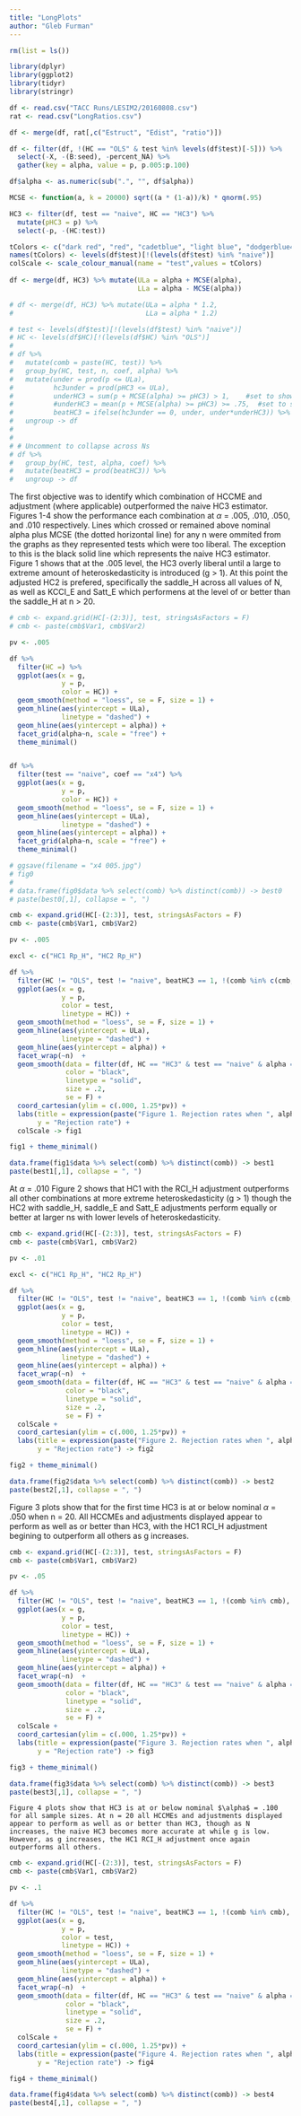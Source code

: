 ```yaml
---
title: "LongPlots"
author: "Gleb Furman"
---
```




```r
rm(list = ls())

library(dplyr)
library(ggplot2)
library(tidyr)
library(stringr)

df <- read.csv("TACC Runs/LESIM2/20160808.csv")
rat <- read.csv("LongRatios.csv")

df <- merge(df, rat[,c("Estruct", "Edist", "ratio")])

df <- filter(df, !(HC == "OLS" & test %in% levels(df$test)[-5])) %>% 
  select(-X, -(B:seed), -percent_NA) %>%
  gather(key = alpha, value = p, p.005:p.100)

df$alpha <- as.numeric(sub(".", "", df$alpha))

MCSE <- function(a, k = 20000) sqrt((a * (1-a))/k) * qnorm(.95)

HC3 <- filter(df, test == "naive", HC == "HC3") %>% 
  mutate(pHC3 = p) %>%
  select(-p, -(HC:test))

tColors <- c("dark red", "red", "cadetblue", "light blue", "dodgerblue4", "dodgerblue", "purple", "violet", "brown", "orange", "darkgreen", "chartreuse3")
names(tColors) <- levels(df$test)[!(levels(df$test) %in% "naive")]
colScale <- scale_colour_manual(name = "test",values = tColors)
  
df <- merge(df, HC3) %>% mutate(ULa = alpha + MCSE(alpha),
                                LLa = alpha - MCSE(alpha))

# df <- merge(df, HC3) %>% mutate(ULa = alpha * 1.2,
#                                 LLa = alpha * 1.2)

```

```r
# test <- levels(df$test)[!(levels(df$test) %in% "naive")]
# HC <- levels(df$HC)[!(levels(df$HC) %in% "OLS")]
# 
# df %>% 
#   mutate(comb = paste(HC, test)) %>%
#   group_by(HC, test, n, coef, alpha) %>%
#   mutate(under = prod(p <= ULa),
#          hc3under = prod(pHC3 <= ULa),
#          underHC3 = sum(p + MCSE(alpha) >= pHC3) > 1,    #set to show if beats naive HC3 for at least one value of g
#          #underHC3 = mean(p + MCSE(alpha) >= pHC3) >= .75,  #set to show if beats naive HC3 for at least 75% of g values
#          beatHC3 = ifelse(hc3under == 0, under, under*underHC3)) %>%
#   ungroup -> df
# 
# 
# # Uncomment to collapse across Ns
# df %>%
#   group_by(HC, test, alpha, coef) %>%
#   mutate(beatHC3 = prod(beatHC3)) %>%
#   ungroup -> df

```
  
The first objective was to identify which combination of HCCME and adjustment (where applicable) outperformed the naive HC3 estimator. Figures 1-4 show the performance each combination at $\alpha$ = .005, .010, .050, and .010 respectively. Lines which crossed or remained above nominal alpha plus MCSE (the dotted horizontal line) for any n were ommited from the graphs as they represented tests which were too liberal. The exception to this is the black solid line which represents the naive HC3 estimator. Figure 1 shows that at the .005 level, the HC3 overly liberal until a large to extreme amount of heteroskedasticity is introduced (g > 1). At this point the adjusted HC2 is prefered, specifically the saddle_H across all values of N, as well as KCCI_E and Satt_E which performens at the level of or better than the saddle_H at n > 20. 

```r
# cmb <- expand.grid(HC[-(2:3)], test, stringsAsFactors = F)
# cmb <- paste(cmb$Var1, cmb$Var2)

pv <- .005

df %>%
  filter(HC =) %>%
  ggplot(aes(x = g,
             y = p,
             color = HC)) +
  geom_smooth(method = "loess", se = F, size = 1) +
  geom_hline(aes(yintercept = ULa),
             linetype = "dashed") +
  geom_hline(aes(yintercept = alpha)) +
  facet_grid(alpha~n, scale = "free") +
  theme_minimal()


df %>%
  filter(test == "naive", coef == "x4") %>%
  ggplot(aes(x = g,
             y = p,
             color = HC)) +
  geom_smooth(method = "loess", se = F, size = 1) +
  geom_hline(aes(yintercept = ULa),
             linetype = "dashed") +
  geom_hline(aes(yintercept = alpha)) +
  facet_grid(alpha~n, scale = "free") +
  theme_minimal()

# ggsave(filename = "x4 005.jpg")
# fig0
# 
# data.frame(fig0$data %>% select(comb) %>% distinct(comb)) -> best0
# paste(best0[,1], collapse = ", ")

```
  
```r
cmb <- expand.grid(HC[-(2:3)], test, stringsAsFactors = F)
cmb <- paste(cmb$Var1, cmb$Var2)

pv <- .005

excl <- c("HC1 Rp_H", "HC2 Rp_H")

df %>%
  filter(HC != "OLS", test != "naive", beatHC3 == 1, !(comb %in% c(cmb, excl)), alpha == pv, coef == "x3") %>%
  ggplot(aes(x = g,
             y = p,
             color = test,
             linetype = HC)) +
  geom_smooth(method = "loess", se = F, size = 1) +
  geom_hline(aes(yintercept = ULa),
             linetype = "dashed") +
  geom_hline(aes(yintercept = alpha)) +
  facet_wrap(~n)  +
  geom_smooth(data = filter(df, HC == "HC3" & test == "naive" & alpha == pv),
              color = "black",
              linetype = "solid", 
              size = .2, 
              se = F) +
  coord_cartesian(ylim = c(.000, 1.25*pv)) + 
  labs(title = expression(paste("Figure 1. Rejection rates when ", alpha, " = .005", sep = "")), 
       y = "Rejection rate") +
  colScale -> fig1

fig1 + theme_minimal()

data.frame(fig1$data %>% select(comb) %>% distinct(comb)) -> best1
paste(best1[,1], collapse = ", ")

```
  
  At $\alpha$ = .010 Figure 2 shows that HC1 with the RCI_H adjustment outperforms all other combinations at more extreme heteroskedasticity (g > 1) though the HC2 with saddle_H, saddle_E and Satt_E adjustments perform equally or better at larger ns with lower levels of heteroskedasticity. 
  
```r
cmb <- expand.grid(HC[-(2:3)], test, stringsAsFactors = F)
cmb <- paste(cmb$Var1, cmb$Var2)

pv <- .01

excl <- c("HC1 Rp_H", "HC2 Rp_H")

df %>%
  filter(HC != "OLS", test != "naive", beatHC3 == 1, !(comb %in% c(cmb, excl)), alpha == pv, coef == "x3") %>%
  ggplot(aes(x = g,
             y = p,
             color = test,
             linetype = HC)) +
  geom_smooth(method = "loess", se = F, size = 1) +
  geom_hline(aes(yintercept = ULa),
             linetype = "dashed") +
  geom_hline(aes(yintercept = alpha)) +
  facet_wrap(~n)  +
  geom_smooth(data = filter(df, HC == "HC3" & test == "naive" & alpha == pv) %>% select(-HC, -test),
              color = "black",
              linetype = "solid",
              size = .2, 
              se = F) + 
  colScale +
  coord_cartesian(ylim = c(.000, 1.25*pv)) + 
  labs(title = expression(paste("Figure 2. Rejection rates when ", alpha, " = .010", sep = "")), 
       y = "Rejection rate") -> fig2

fig2 + theme_minimal()

data.frame(fig2$data %>% select(comb) %>% distinct(comb)) -> best2
paste(best2[,1], collapse = ", ")

```
  Figure 3 plots show that for the first time HC3 is at or below nominal $\alpha$ = .050 when n = 20. All HCCMEs and adjustments displayed appear to perform as well as or better than HC3, with the HC1 RCI_H adjustment begining to outperform all others as g increases.
  
```r
cmb <- expand.grid(HC[-(2:3)], test, stringsAsFactors = F)
cmb <- paste(cmb$Var1, cmb$Var2)

pv <- .05

df %>%
  filter(HC != "OLS", test != "naive", beatHC3 == 1, !(comb %in% cmb), alpha == pv, coef == "x3") %>%
  ggplot(aes(x = g,
             y = p,
             color = test,
             linetype = HC)) +
  geom_smooth(method = "loess", se = F, size = 1) +
  geom_hline(aes(yintercept = ULa),
             linetype = "dashed") +
  geom_hline(aes(yintercept = alpha)) +
  facet_wrap(~n)  +
  geom_smooth(data = filter(df, HC == "HC3" & test == "naive" & alpha == pv) %>% select(-HC, -test),
              color = "black",
              linetype = "solid",
              size = .2, 
              se = F) + 
  colScale +
  coord_cartesian(ylim = c(.000, 1.25*pv)) + 
  labs(title = expression(paste("Figure 3. Rejection rates when ", alpha, " = .050", sep = "")), 
       y = "Rejection rate") -> fig3

fig3 + theme_minimal()

data.frame(fig3$data %>% select(comb) %>% distinct(comb)) -> best3
paste(best3[,1], collapse = ", ")

```
    Figure 4 plots show that HC3 is at or below nominal $\alpha$ = .100 for all sample sizes. At n = 20 all HCCMEs and adjustments displayed appear to perform as well as or better than HC3, though as N increases, the naive HC3 becomes more accurate at while g is low. However, as g increases, the HC1 RCI_H adjustment once again outperforms all others.
    
```r
cmb <- expand.grid(HC[-(2:3)], test, stringsAsFactors = F)
cmb <- paste(cmb$Var1, cmb$Var2)

pv <- .1

df %>%
  filter(HC != "OLS", test != "naive", beatHC3 == 1, !(comb %in% cmb), alpha == pv, coef == "x3") %>%
  ggplot(aes(x = g,
             y = p,
             color = test,
             linetype = HC)) +
  geom_smooth(method = "loess", se = F, size = 1) +
  geom_hline(aes(yintercept = ULa),
             linetype = "dashed") +
  geom_hline(aes(yintercept = alpha)) +
  facet_wrap(~n)  +
  geom_smooth(data = filter(df, HC == "HC3" & test == "naive" & alpha == pv) %>% select(-HC, -test),
              color = "black",
              linetype = "solid",
              size = .2, 
              se = F) + 
  colScale +
  coord_cartesian(ylim = c(.000, 1.25*pv)) + 
  labs(title = expression(paste("Figure 4. Rejection rates when ", alpha, " = .100", sep = "")), 
       y = "Rejection rate") -> fig4

fig4 + theme_minimal()

data.frame(fig4$data %>% select(comb) %>% distinct(comb)) -> best4
paste(best4[,1], collapse = ", ")

```
